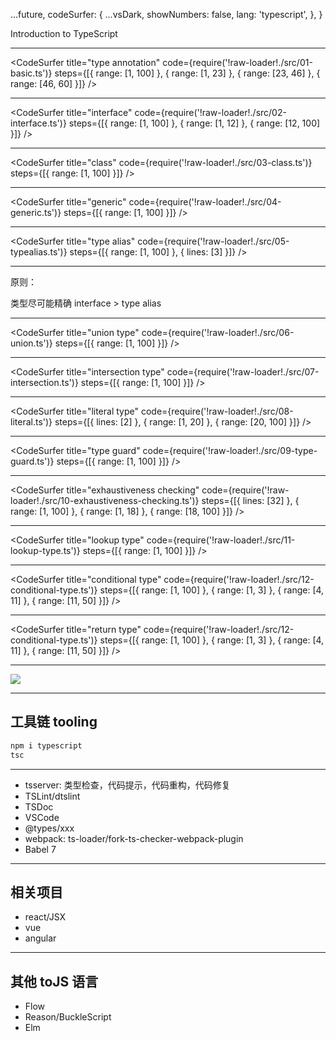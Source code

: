 
  ...future,
  codeSurfer: {
    ...vsDark,
    showNumbers: false,
    lang: 'typescript',
  },
}

<Head>
  <title>Introduction to TypeScript</title>
</Head>

Introduction to TypeScript

---

<CodeSurfer
  title="type annotation"
  code={require('!raw-loader!./src/01-basic.ts')}
  steps={[{ range: [1, 100] }, { range: [1, 23] }, { range: [23, 46] }, { range: [46, 60] }]}
/>

---

<CodeSurfer
  title="interface"
  code={require('!raw-loader!./src/02-interface.ts')}
  steps={[{ range: [1, 100] }, { range: [1, 12] }, { range: [12, 100] }]}
/>

---

<CodeSurfer
  title="class"
  code={require('!raw-loader!./src/03-class.ts')}
  steps={[{ range: [1, 100] }]}
/>

---

<CodeSurfer
  title="generic"
  code={require('!raw-loader!./src/04-generic.ts')}
  steps={[{ range: [1, 100] }]}
/>

---

<CodeSurfer
  title="type alias"
  code={require('!raw-loader!./src/05-typealias.ts')}
  steps={[{ range: [1, 100] }, { lines: [3] }]}
/>

---

原则：

类型尽可能精确
interface > type alias

---

<CodeSurfer
  title="union type"
  code={require('!raw-loader!./src/06-union.ts')}
  steps={[{ range: [1, 100] }]}
/>

---

<CodeSurfer
  title="intersection type"
  code={require('!raw-loader!./src/07-intersection.ts')}
  steps={[{ range: [1, 100] }]}
/>

---

<CodeSurfer
  title="literal type"
  code={require('!raw-loader!./src/08-literal.ts')}
  steps={[{ lines: [2] }, { range: [1, 20] }, { range: [20, 100] }]}
/>

---

<CodeSurfer
  title="type guard"
  code={require('!raw-loader!./src/09-type-guard.ts')}
  steps={[{ range: [1, 100] }]}
/>

---

<CodeSurfer
  title="exhaustiveness checking"
  code={require('!raw-loader!./src/10-exhaustiveness-checking.ts')}
  steps={[{ lines: [32] }, { range: [1, 100] }, { range: [1, 18] }, { range: [18, 100] }]}
/>

---

<CodeSurfer
  title="lookup type"
  code={require('!raw-loader!./src/11-lookup-type.ts')}
  steps={[{ range: [1, 100] }]}
/>

---

<CodeSurfer
  title="conditional type"
  code={require('!raw-loader!./src/12-conditional-type.ts')}
  steps={[{ range: [1, 100] }, { range: [1, 3] }, { range: [4, 11] }, { range: [11, 50] }]}
/>

---

<CodeSurfer
  title="return type"
  code={require('!raw-loader!./src/12-conditional-type.ts')}
  steps={[{ range: [1, 100] }, { range: [1, 3] }, { range: [4, 11] }, { range: [11, 50] }]}
/>

---

<Image src="./static/turing.png" size="80%" />

---

## 工具链 tooling

```bash
npm i typescript
tsc
```

---

- tsserver: 类型检查，代码提示，代码重构，代码修复
- TSLint/dtslint
- TSDoc
- VSCode
- @types/xxx
- webpack: ts-loader/fork-ts-checker-webpack-plugin
- Babel 7

---

## 相关项目

- react/JSX
- vue
- angular

---

## 其他 toJS 语言

- Flow
- Reason/BuckleScript
- Elm
